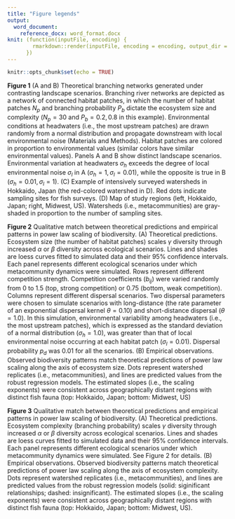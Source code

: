 ```yaml
---
title: "Figure legends"
output:
  word_document:
    reference_docx: word_format.docx
knit: (function(inputFile, encoding) {
        rmarkdown::render(inputFile, encoding = encoding, output_dir = "document_output")
      })
---
```


```r
knitr::opts_chunk$set(echo = TRUE)
```

**Figure 1** (A and B) Theoretical branching networks generated under contrasting landscape scenarios. Branching river networks are depicted as a network of connected habitat patches, in which the number of habitat patches $N_p$ and branching probability $P_{b}$ dictate the ecosystem size and complexity ($N_p = 30$ and $P_{b} = 0.2, 0.8$ in this example). Environmental conditions at headwaters (i.e., the most upstream patches) are drawn randomly from a normal distribution and propagate downstream with local environmental noise (Materials and Methods). Habitat patches are colored in proportion to environmental values (similar colors have similar environmental values). Panels A and B show distinct landscape scenarios. Environmental variation at headwaters $\sigma_{h}$ exceeds the degree of local environmental noise $\sigma_{l}$ in A ($\sigma_{h} = 1, \sigma_{l} = 0.01$), while the opposite is true in B ($\sigma_{h} = 0.01, \sigma_{l} = 1$). (C) Example of intensively surveyed watersheds in Hokkaido, Japan (the red-colored watershed in D). Red dots indicate sampling sites for fish surveys. (D) Map of study regions (left, Hokkaido, Japan; right, Midwest, US). Watersheds (i.e., metacommunities) are gray-shaded in proportion to the number of sampling sites.

**Figure 2** Qualitative match between theoretical predictions and empirical patterns in power law scaling of biodiversity. (A) Theoretical predictions. Ecosystem size (the number of habitat patches) scales $\gamma$ diversity through increased $\alpha$ or $\beta$ diversity across ecological scenarios. Lines and shades are loess curves fitted to simulated data and their 95% confidence intervals. Each panel represents different ecological scenarios under which metacommunity dynamics were simulated. Rows represent different competition strength. Competition coefficients ($b_{ij}$) were varied randomly from 0 to 1.5 (top, strong competition) or 0.75 (bottom, weak competition). Columns represent different dispersal scenarios. Two dispersal parameters were chosen to simulate scenarios with long-distance (the rate parameter of an exponential dispersal kernel $\theta = 0.10$) and short-distance dispersal ($\theta = 1.0$). In this simulation, environmental variability among headwaters (i.e., the most upstream patches), which is expressed as the standard deviation of a normal distribution ($\sigma_{h} = 1.0$), was greater than that of local environmental noise occurring at each habitat patch ($\sigma_{l} = 0.01$). Dispersal probability $p_{d}$ was 0.01 for all the scenarios. (B) Empirical observations. Observed biodiversity patterns match theoretical predictions of power law scaling along the axis of ecosystem size. Dots represent watershed replicates (i.e., metacommunities), and lines are predicted values from the robust regression models. The estimated slopes (i.e., the scaling exponents) were consistent across geographically distant regions with distinct fish fauna (top: Hokkaido, Japan; bottom: Midwest, US)

**Figure 3** Qualitative match between theoretical predictions and empirical patterns in power law scaling of biodiversity. (A) Theoretical predictions. Ecosystem complexity (branching probability) scales $\gamma$ diversity through increased $\alpha$ or $\beta$ diversity across ecological scenarios. Lines and shades are loess curves fitted to simulated data and their 95% confidence intervals. Each panel represents different ecological scenarios under which metacommunity dynamics were simulated. See Figure 2 for details. (B) Empirical observations. Observed biodiversity patterns match theoretical predictions of power law scaling along the axis of ecosystem complexity. Dots represent watershed replicates (i.e., metacommunities), and lines are predicted values from the robust regression models (solid: siginificant relationships; dashed: insignificant). The estimated slopes (i.e., the scaling exponents) were consistent across geographically distant regions with distinct fish fauna (top: Hokkaido, Japan; bottom: Midwest, US).

